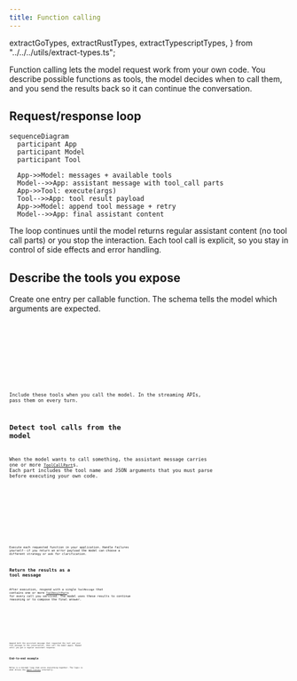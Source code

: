 ```yaml
---
title: Function calling
---
```


  extractGoTypes,
  extractRustTypes,
  extractTypescriptTypes,
} from "../../../utils/extract-types.ts";

Function calling lets the model request work from your own code. You describe possible functions as tools, the model decides when to call them, and you send the results back so it can continue the conversation.

## Request/response loop

```mermaid
sequenceDiagram
  participant App
  participant Model
  participant Tool

  App->>Model: messages + available tools
  Model-->>App: assistant message with tool_call parts
  App->>Tool: execute(args)
  Tool-->>App: tool result payload
  App->>Model: append tool message + retry
  Model-->>App: final assistant content
```

The loop continues until the model returns regular assistant content (no tool call parts) or you stop the interaction. Each tool call is explicit, so you stay in control of side effects and error handling.

## Describe the tools you expose

Create one entry per callable function. The schema tells the model which arguments are expected.

<Tabs>
  <TabItem label="TypeScript">
    <Code
      code={extractTypescriptTypes(["Tool"])}
      lang="typescript"
      title="types.ts"
    />
  </TabItem>
  <TabItem label="Rust">
    <Code
      code={extractRustTypes(["Tool"])}
      lang="rust"
      title="types.rs"
    />
  </TabItem>
  <TabItem label="Go">
    <Code
      code={extractGoTypes(["Tool"])}
      lang="go"
      title="types.go"
    />
  </TabItem>
</Tabs>

Include these tools when you call the model. In the streaming APIs, pass them on every turn.

## Detect tool calls from the model

When the model wants to call something, the assistant message carries one or more [`ToolCallPart`](../language-model/#tool-call-part)s. Each part includes the tool name and JSON arguments that you must parse before executing your own code.

<Tabs>
  <TabItem label="TypeScript">
    <Code
      code={extractTypescriptTypes(["ToolCallPart"])}
      lang="typescript"
      title="types.ts"
    />
  </TabItem>
  <TabItem label="Rust">
    <Code
      code={extractRustTypes(["ToolCallPart"])}
      lang="rust"
      title="types.rs"
    />
  </TabItem>
  <TabItem label="Go">
    <Code
      code={extractGoTypes(["ToolCallPart"])}
      lang="go"
      title="types.go"
    />
  </TabItem>
</Tabs>

Execute each requested function in your application. Handle failures yourself--if you return an error payload the model can choose a different strategy or ask for clarification.

## Return the results as a tool message

After execution, respond with a single `ToolMessage` that contains one or more [`ToolResultPart`](../language-model/#tool-result-part)s for every call you serviced. The model uses these results to continue reasoning or to compose the final answer.

<Tabs>
  <TabItem label="TypeScript">
    <Code
      code={extractTypescriptTypes(["ToolMessage", "ToolResultPart"])}
      lang="typescript"
      title="types.ts"
    />
  </TabItem>
  <TabItem label="Rust">
    <Code
      code={extractRustTypes(["ToolMessage", "ToolResultPart"])}
      lang="rust"
      title="types.rs"
    />
  </TabItem>
  <TabItem label="Go">
    <Code
      code={extractGoTypes(["ToolMessage", "ToolResultPart"])}
      lang="go"
      title="types.go"
    />
  </TabItem>
</Tabs>

Append both the assistant message that requested the tool and your tool message to the conversation, then call the model again. Repeat until you get a regular assistant response.

## End-to-end example

Below is a minimal loop that wires everything together. The logic is what drives the [Agent library](/agent) internally.

<Tabs>
  <TabItem label="TypeScript">
    <Code code={jsToolUseCode} lang="typescript" title="tool-use.ts" />
  </TabItem>
  <TabItem label="Rust">
    <Code code={rustToolUseCode} lang="rust" title="tool-use.rs" />
  </TabItem>
  <TabItem label="Go">
    <Code code={goToolUseCode} lang="go" title="main.go" />
  </TabItem>
</Tabs>
